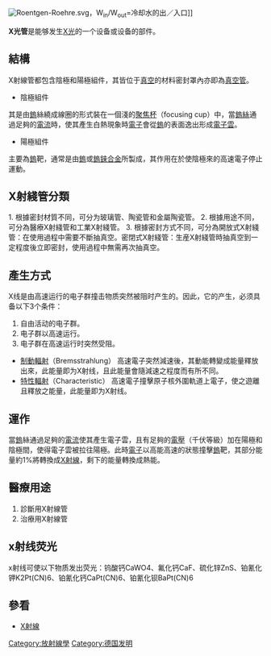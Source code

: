{{unreferenced|time=2018-08-24T14:54:19+00:00}}
[[File:Roentgen-Roehre.svg|thumb]]，W<sub>in</sub>/W<sub>out</sub>=冷却水的出／入口]]

'''X光管'''是能够发生[[X光|X光]]的一个设备或设备的部件。

== 結構 ==
X射線管都包含陰極和陽極組件，其皆位于[[真空|真空]]的材料密封罩內亦即為[[真空管|真空管]]。
*陰極組件
其是由[[鎢|鎢]]絲繞成線圈的形式裝在一個淺的[[聚焦杯|聚焦杯]]（focusing cup）中，當[[鎢絲|鎢絲]]通過足夠的[[電流|電流]]時，使其產生白熱現象時[[電子|電子]]會從[[鎢|鎢]]的表面逸出形成[[電子雲|電子雲]]。
*陽極組件
主要為[[鎢|鎢]]靶，通常是由[[鎢|鎢]]或[[鎢錸合金|鎢錸合金]]所製成，其作用在於使陰極來的高速電子停止運動。

== X射綫管分類 ==
1. 根據密封材質不同，可分为玻璃管、陶瓷管和金屬陶瓷管。
2. 根據用途不同，可分為醫療X射綫管和工業X射綫管。
3. 根據密封方式不同，可分為開放式X射綫管：在使用過程中需要不斷抽真空。密閉式X射綫管：生産X射綫管時抽真空到一定程度後立即密封，使用過程中無需再次抽真空。

== 產生方式 ==
X线是由高速运行的电子群撞击物质突然被阻时产生的。因此，它的产生，必须具备以下3个条件：
#自由活动的电子群。
#电子群以高速运行。
#电子群在高速运行时突然受阻。

*[[制動輻射|制動輻射]]（Bremsstrahlung） 高速電子突然減速後，其動能轉變成能量釋放出來，此能量即为X射线，且此能量會隨減速之程度而有所不同。
*[[特性輻射|特性輻射]]（Characteristic） 高速電子撞擊原子核外圍軌道上電子，使之遊離且釋放之能量，此能量即为X射线。

== 運作 ==
當[[鎢|鎢]]絲通過足夠的[[電流|電流]]使其產生電子雲，且有足夠的[[電壓|電壓]]（千伏等級）加在陽極和陰極間，使得電子雲被拉往陽極。此時[[電子|電子]]以高能高速的狀態撞擊[[鎢|鎢]]靶，其部分能量約1%將轉換成[[X射線|X射線]]，剩下的能量轉換成熱能。

== 醫療用途 ==
#診斷用X射線管
#治療用X射線管

== x射线荧光 ==
x射线可使以下物质发出荧光：钨酸钙CaWO4、氟化钙CaF、硫化锌ZnS、铂氰化钾K2Pt(CN)6、铂氰化钙CaPt(CN)6、铂氰化钡BaPt(CN)6

== 參看 ==

*[[X射線|X射線]]

{{Authority control}}
[[Category:放射線學|Category:放射線學]]
[[Category:德国发明|Category:德国发明]]